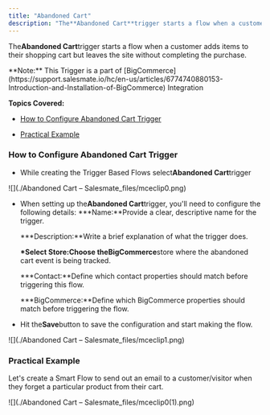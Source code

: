 ```yaml
---
title: "Abandoned Cart"
description: "The**Abandoned Cart**trigger starts a flow when a customer adds items to their shopping cart but leaves the site without completing the purchase."
---
```


The**Abandoned Cart**trigger starts a flow when a customer adds items to their shopping cart but leaves the site without completing the purchase.

<Note>
  **Note:** This Trigger is a part of
  [BigCommerce](https://support.salesmate.io/hc/en-us/articles/6774740880153-Introduction-and-Installation-of-BigCommerce)
  Integration
</Note>

**Topics Covered:**

- [How to Configure Abandoned Cart Trigger](https://support.salesmate.io/hc/en-us/articles/37780110207001-Abandoned-Cart#h_01J8H46E02FCQW54HGR09GWKFZ)

- [Practical Example](https://support.salesmate.io/hc/en-us/articles/37780110207001-Abandoned-Cart#h_01J8H4NZ06C8Y82R3AD1BH2DF1)

### How to Configure Abandoned Cart Trigger

- While creating the Trigger Based Flows select**Abandoned Cart**trigger

![](./Abandoned Cart – Salesmate_files/mceclip0.png)

- When setting up the**Abandoned Cart**trigger, you'll need to configure the following details:
  **\*Name:**Provide a clear, descriptive name for the trigger.

  **\*Description:**Write a brief explanation of what the trigger does.

  **\*Select Store:**Choose the**BigCommerce**store where the abandoned cart event is being tracked.

  **\*Contact:**Define which contact properties should match before triggering this flow.

  **\*BigCommerce:**Define which BigCommerce properties should match before triggering the flow.

- Hit the**Save**button to save the configuration and start making the flow.

![](./Abandoned Cart – Salesmate_files/mceclip1.png)

### Practical Example

Let's create a Smart Flow to send out an email to a customer/visitor when they forget a particular product from their cart.

![](./Abandoned Cart – Salesmate_files/mceclip0(1).png)
